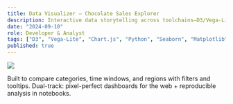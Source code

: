 ```yaml
---
title: Data Visualizer — Chocolate Sales Explorer
description: Interactive data storytelling across toolchains—D3/Vega-Lite/Chart.js on the web and Matplotlib/Seaborn for analysis notebooks; optional PowerBI/Tableau views for stakeholders.
date: "2024-09-10"
role: Developer & Analyst
tags: ["D3", "Vega-Lite", "Chart.js", "Python", "Seaborn", "Matplotlib"]
published: true
---
```


![](/ProjectPngs/chocolate-sales-explorer.png)

Built to compare categories, time windows, and regions with filters and tooltips. Dual-track: pixel-perfect dashboards for the web + reproducible analysis in notebooks.
